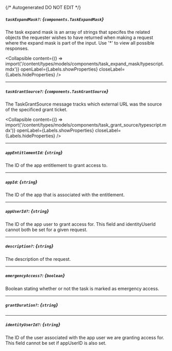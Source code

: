 {/* Autogenerated DO NOT EDIT  */}

##### `taskExpandMask?`: *{`components.TaskExpandMask`}*
The task expand mask is an array of strings that specifes the related objects the requester wishes to have returned when making a request where the expand mask is part of the input. Use '\*' to view all possible responses.

<Collapsible content={() => import('/content/types/models/components/task_expand_mask/typescript.mdx')} openLabel={Labels.showProperties} closeLabel={Labels.hideProperties} />


---
##### `taskGrantSource?`: *{`components.TaskGrantSource`}*
The TaskGrantSource message tracks which external URL was the source of the specificed grant ticket.

<Collapsible content={() => import('/content/types/models/components/task_grant_source/typescript.mdx')} openLabel={Labels.showProperties} closeLabel={Labels.hideProperties} />


---
##### `appEntitlementId`: *{`string`}*
The ID of the app entitlement to grant access to.

---
##### `appId`: *{`string`}*
The ID of the app that is associated with the entitlement.

---
##### `appUserId?`: *{`string`}*
The ID of the app user to grant access for. This field and identityUserId cannot both be set for a given request.

---
##### `description?`: *{`string`}*
The description of the request.

---
##### `emergencyAccess?`: *{`boolean`}*
Boolean stating whether or not the task is marked as emergency access.

---
##### `grantDuration?`: *{`string`}*

---
##### `identityUserId?`: *{`string`}*
The ID of the user associated with the app user we are granting access for. This field cannot be set if appUserID is also set.


